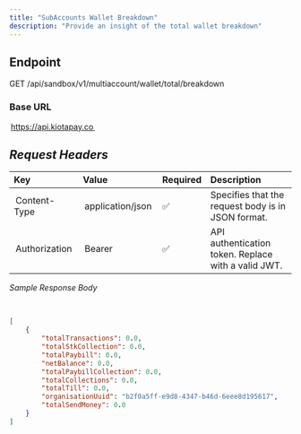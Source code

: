 ```yaml
---
title: "SubAccounts Wallet Breakdown"
description: "Provide an insight of the total wallet breakdown"
---
```


## Endpoint

GET /api/sandbox/v1/multiaccount/wallet/total/breakdown

### Base URL

⁠ https://api.kiotapay.co ⁠

## *Request Headers*

| Key             | Value                 | Required | Description                                                        |
| :-------------- | :-------------------- | :------- | :----------------------------------------------------------------- |
| ⁠ Content-Type ⁠  | ⁠ application/json ⁠    | ✅        | Specifies that the request body is in JSON format.                 |
| ⁠ Authorization ⁠ | ⁠ Bearer <your-token> ⁠ | ✅        | API authentication token. Replace ⁠ <your-token> ⁠ with a valid JWT. |

*Sample Response Body*

⁠ 
```json
[
    {
        "totalTransactions": 0.0,
        "totalStkCollection": 0.0,
        "totalPaybill": 0.0,
        "netBalance": 0.0,
        "totalPaybillCollection": 0.0,
        "totalCollections": 0.0,
        "totalTill": 0.0,
        "organisationUuid": "b2f0a5ff-e9d8-4347-b46d-6eee8d195617",
        "totalSendMoney": 0.0
    }
]
```
 ⁠